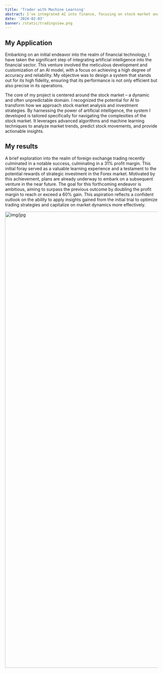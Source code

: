 ```yaml
---
title: 'Trader with Machine Learning'
abstract: I've integrated AI into finance, focusing on stock market analysis. This AI model is designed for accuracy and reliability, using advanced algorithms to predict stock movements and offer insights.
date: '2024-02-03'
banner: /static/tradingview.png
---
```


## My Application

Embarking on an initial endeavor into the realm of financial technology, I have taken the significant step of integrating artificial intelligence into the financial sector. This venture involved the meticulous development and customization of an AI model, with a focus on achieving a high degree of accuracy and reliability. My objective was to design a system that stands out for its high fidelity, ensuring that its performance is not only efficient but also precise in its operations.

The core of my project is centered around the stock market – a dynamic and often unpredictable domain. I recognized the potential for AI to transform how we approach stock market analysis and investment strategies. By harnessing the power of artificial intelligence, the system I developed is tailored specifically for navigating the complexities of the stock market. It leverages advanced algorithms and machine learning techniques to analyze market trends, predict stock movements, and provide actionable insights.

## My results

A brief exploration into the realm of foreign exchange trading recently culminated in a notable success, culminating in a 31% profit margin. This initial foray served as a valuable learning experience and a testament to the potential rewards of strategic investment in the Forex market. Motivated by this achievement, plans are already underway to embark on a subsequent venture in the near future. The goal for this forthcoming endeavor is ambitious, aiming to surpass the previous outcome by doubling the profit margin to reach or exceed a 60% gain. This aspiration reflects a confident outlook on the ability to apply insights gained from the initial trial to optimize trading strategies and capitalize on market dynamics more effectively.

<img src="\static\traderresults.jpg" alt="img/jpg" width="750" height="1500"/>